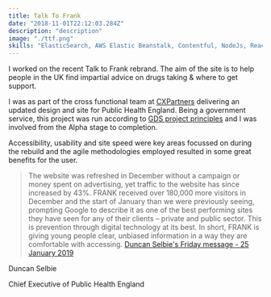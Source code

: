 ```yaml
---
title: Talk To Frank
date: "2018-11-01T22:12:03.284Z"
description: "description"
image: "./ttf.png"
skills: "ElasticSearch, AWS Elastic Beanstalk, Contentful, NodeJs, React, Redux, Workbox, Service Workers"
---
```


I worked on the recent Talk to Frank rebrand.  The aim of the site is to help people in the UK find impartial advice on drugs taking & where to get support. 

I was as part of the cross functional team at [CXPartners](https://www.digitalmarketplace.service.gov.uk/digital-outcomes-and-specialists/opportunities/6373) delivering an updated design and site for Public Health England.  Being a government service, this project was run according to [GDS project principles](https://www.gov.uk/service-manual/agile-delivery) and I was involved from the Alpha stage to completion.

Accessibility, usability and site speed were key areas focussed on during the rebuild and the agile methodologies employed resulted in some great benefits for the user.  

> The website was refreshed in December without a campaign or money spent on advertising, yet traffic to the website has since  increased by 43%. FRANK received over 180,000 more visitors in December and the start of January than we were previously seeing, prompting Google to describe it as one of the best performing sites they have seen for any of their clients – private and public sector. This is prevention through digital technology at its best. In short, FRANK is giving young people clear, 
unbiased information in a way they are comfortable with accessing.
[Duncan Selbie's Friday message - 25 January 2019](https://publichealthmatters.blog.gov.uk/2019/01/25/duncan-selbies-friday-message-25-jan-2019/)

Duncan Selbie

Chief Executive of Public Health England
